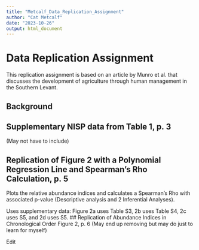```yaml
---
title: "Metcalf_Data_Replication_Assignment"
author: "Cat Metcalf"
date: "2023-10-26"
output: html_document
---
```


# Data Replication Assignment

This replication assignment is based on an article by Munro et al. that discusses the development of agriculture through human management in the Southern Levant.

## Background

## Supplementary NISP data from Table 1, p. 3
(May not have to include)

## Replication of Figure 2 with a Polynomial Regression Line and Spearman's Rho Calculation, p. 5
Plots the relative abundance indices and calculates a Spearman's Rho with associated p-value (Descriptive analysis and 2 Inferential Analyses).

Uses supplementary data: Figure 2a uses Table S3, 2b uses Table S4, 2c uses S5, and 2d uses S5.
## Replication of Abundance Indices in Chronological Order Figure 2, p. 6
(May end up removing but may do just to learn for myself)

Edit